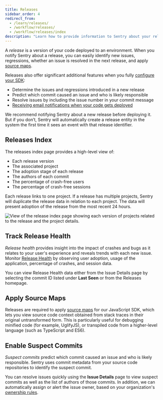 ```yaml
---
title: Releases
sidebar_order: 4
redirect_from:
  - /learn/releases/
  - /workflow/releases/
  - /workflow/releases/index
description: "Learn how to provide information to Sentry about your releases to determine regressions and resolve issues quickly."
---
```


A _release_ is a version of your code deployed to an environment. When you notify Sentry about a release, you can easily identify new issues, regressions, whether an issue is resolved in the next release, and apply [source maps](/platforms/javascript/sourcemaps/).

Releases also offer significant additional features when you fully [configure your SDK](/platform-redirect/?next=/configuration/releases/):

- Determine the issues and regressions introduced in a new release
- Predict which commit caused an issue and who is likely responsible
- Resolve issues by including the issue number in your commit message
- [Receiving email notifications when your code gets deployed](/product/alerts/notifications/#deploy-notifications)

<Note>

We recommend notifying Sentry about a new release before deploying it. But if you don’t, Sentry will automatically create a release entity in the system the first time it sees an event with that release identifier.

</Note>

## Releases Index

The releases index page provides a high-level view of:

- Each release version
- The associated project
- The adoption stage of each release
- The authors of each commit
- The percentage of crash-free users
- The percentage of crash-free sessions

Each release links to one project. If a release has multiple projects, Sentry will duplicate the release data in relation to each project. The data will present adoption of the release from the most recent 24 hours.

![View of the release index page showing each version of projects related to the release and the project details.](release_index.png)

## Track Release Health

_Release health_ provides insight into the impact of crashes and bugs as it relates to your user's experience and reveals trends with each new issue. Monitor [Release Health](/product/releases/health/) by observing user adoption, usage of the application, percentage of crashes, and session data.

You can view Release Health data either from the Issue Details page by selecting the commit ID listed under **Last Seen** or from the Releases homepage.

## Apply Source Maps

Releases are required to apply [source maps](/platforms/javascript/sourcemaps/) for our JavaScript SDK, which lets you view source code context obtained from stack traces in their original untransformed form. This is particularly useful for debugging minified code (for example, UglifyJS), or transpiled code from a higher-level language (such as TypeScript and ES6).

## Enable Suspect Commits

_Suspect commits_ predict which commit caused an issue and who is likely responsible. Sentry uses commit metadata from your source code repositories to identify the suspect commit.

You can resolve issues quickly using the **Issue Details** page to view suspect commits as well as the list of authors of those commits. In addition, we can automatically assign or alert the issue owner, based on your organization's [ownership rules](/product/error-monitoring/issue-owners/).

<PageGrid />
